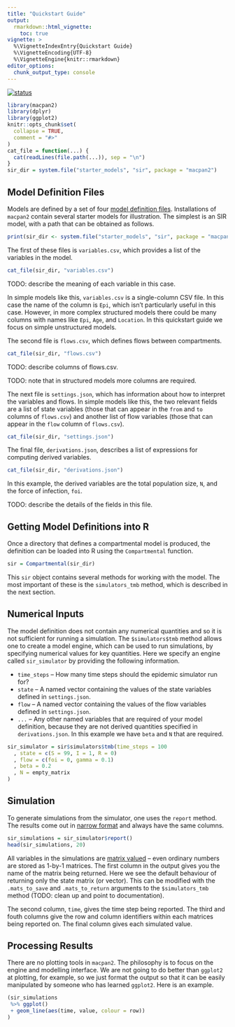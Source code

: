 ```yaml
---
title: "Quickstart Guide"
output: 
  rmarkdown::html_vignette:
    toc: true
vignette: >
  %\VignetteIndexEntry{Quickstart Guide}
  %\VignetteEncoding{UTF-8}
  %\VignetteEngine{knitr::rmarkdown}
editor_options: 
  chunk_output_type: console
---
```


[![status](https://img.shields.io/badge/status-working%20draft-red)](https://img.shields.io/badge/status-working%20draft-red)

```r
library(macpan2)
library(dplyr)
library(ggplot2)
knitr::opts_chunk$set(
  collapse = TRUE,
  comment = "#>"
)
cat_file = function(...) {
  cat(readLines(file.path(...)), sep = "\n")
}
sir_dir = system.file("starter_models", "sir", package = "macpan2")
```


## Model Definition Files

Models are defined by a set of four [model definition files](https://canmod.github.io/macpan2/articles/model_definitions). Installations of `macpan2` contain several starter models for illustration. The simplest is an SIR model, with a path that can be obtained as follows.
```r
print(sir_dir <- system.file("starter_models", "sir", package = "macpan2"))
```

The first of these files is `variables.csv`, which provides a list of the variables in the model.
```r
cat_file(sir_dir, "variables.csv")
```

TODO: describe the meaning of each variable in this case.

In simple models like this, `variables.csv` is a single-column CSV file. In this case the name of the column is `Epi`, which isn't particularly useful in this case.  However, in more complex structured models there could be many columns with names like `Epi`, `Age`, and `Location`. In this quickstart guide we focus on simple unstructured models.

The second file is `flows.csv`, which defines flows between compartments.
```r
cat_file(sir_dir, "flows.csv")
```

TODO: describe columns of flows.csv.

TODO: note that in structured models more columns are required.

The next file is `settings.json`, which has information about how to interpret the variables and flows.  In simple models like this, the two relevant fields are a list of state variables (those that can appear in the `from` and `to` columns of `flows.csv`) and another list of flow variables (those that can appear in the `flow` column of `flows.csv`).

```r
cat_file(sir_dir, "settings.json")
```

The final file, `derivations.json`, describes a list of expressions for computing derived variables.

```r
cat_file(sir_dir, "derivations.json")
```

In this example, the derived variables are the total population size, `N`, and the force of infection, `foi`.

TODO: describe the details of the fields in this file.

## Getting Model Definitions into R

Once a directory that defines a compartmental model is produced, the definition can be loaded into R using the `Compartmental` function.

```r
sir = Compartmental(sir_dir)
```

This `sir` object contains several methods for working with the model.  The most important of these is the `simulators_tmb` method, which is described in the next section.

## Numerical Inputs

The model definition does not contain any numerical quantities and so it is not sufficient for running a simulation. The `$simulators$tmb` method allows one to create a model engine, which can be used to run simulations, by specifying numerical values for key quantities. Here we specify an engine called `sir_simulator` by providing the following information.

* `time_steps` -- How many time steps should the epidemic simulator run for?
* `state` -- A named vector containing the values of the state variables defined in `settings.json`.
* `flow` -- A named vector containing the values of the flow variables defined in `settings.json`.
* `...` -- Any other named variables that are required of your model definition, because they are not derived quantities specified in `derivations.json`. In this example we have `beta` and `N` that are required.


```r
sir_simulator = sir$simulators$tmb(time_steps = 100
  , state = c(S = 99, I = 1, R = 0)
  , flow = c(foi = 0, gamma = 0.1)
  , beta = 0.2
  , N = empty_matrix
)
```

## Simulation

To generate simulations from the simulator, one uses the `report` method. The results come out in [narrow format](https://en.wikipedia.org/wiki/Wide_and_narrow_data) and always have the same columns.

```r
sir_simulations = sir_simulator$report()
head(sir_simulations, 20)
```

All variables in the simulations are [matrix valued](https://canmod.github.io/macpan2/articles/cpp_side#matrices) -- even ordinary numbers are stored as 1-by-1 matrices. The first column in the output gives you the name of the matrix being returned. Here we see the default behaviour of returning only the state matrix (or vector). This can be modified with the `.mats_to_save` and `.mats_to_return` arguments to the `$simulators_tmb` method (TODO: clean up and point to documentation).

The second column, `time`, gives the time step being reported. The third and fouth columns give the row and column identifiers within each matrices being reported on. The final column gives each simulated value.

## Processing Results

There are no plotting tools in `macpan2`. The philosophy is to focus on the engine and modelling interface. We are not going to do better than `ggplot2` at plotting, for example, so we just format the output so that it can be easily manipulated by someone who has learned `ggplot2`. Here is an example.
```r
(sir_simulations
 %>% ggplot()
 + geom_line(aes(time, value, colour = row))
)
```
